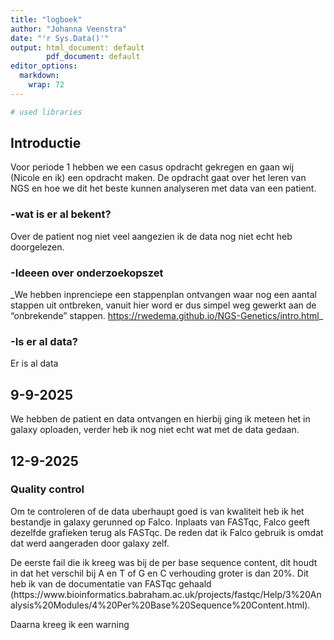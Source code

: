 ```yaml
---
title: "logboek"
author: "Johanna Veenstra"
date: "'r Sys.Data()'"
output: html_document: default
        pdf_document: default
editor_options: 
  markdown: 
    wrap: 72
---
```


```r
# used libraries

```

## Introductie

Voor periode 1 hebben we een casus opdracht gekregen en gaan wij (Nicole en ik) een opdracht maken. De opdracht gaat over het leren van NGS en hoe we dit het beste kunnen analyseren met data van een patient.

### -wat is er al bekent?

Over de patient nog niet veel aangezien ik de data nog niet echt heb doorgelezen.

### -Ideeen over onderzoekopszet

\_We hebben inprenciepe een stappenplan ontvangen waar nog een aantal stappen uit ontbreken, vanuit hier word er dus simpel weg gewerkt aan de "onbrekende" stappen. <https://rwedema.github.io/NGS-Genetics/intro.html>\_

### -Is er al data? 

Er is al data

## 9-9-2025

We hebben de patient en data ontvangen en hierbij ging ik meteen het in galaxy oploaden, verder heb ik nog niet echt wat met de data gedaan.

## 12-9-2025

###  Quality control

Om te controleren of de data uberhaupt goed is van kwaliteit heb ik het bestandje in galaxy gerunned op Falco. Inplaats van FASTqc, Falco geeft dezelfde grafieken terug als FASTqc. De reden dat ik Falco gebruik is omdat dat werd aangeraden door galaxy zelf.

De eerste fail die ik kreeg was bij de per base sequence content, dit houdt in dat het verschil bij A en T of G en C verhouding groter is dan 20%. Dit heb ik van de documentatie van FASTqc gehaald (https://www.bioinformatics.babraham.ac.uk/projects/fastqc/Help/3%20Analysis%20Modules/4%20Per%20Base%20Sequence%20Content.html).

Daarna kreeg ik een warning